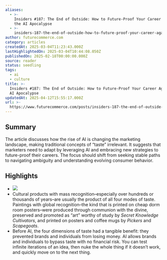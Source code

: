 ```yaml
---
aliases:
  - >-
    Insiders #187: The End of Outside: How to Future-Proof Your Career Against
    the AI Apocalypse
  - >-
    insiders-187-the-end-of-outside-how-to-future-proof-your-career-against-the-ai-apocalypse
author: futurecommerce.com
category: articles
createdAt: 2025-03-04T11:23:43.000Z
lastHighlightedOn: 2025-03-04T10:44:08.050Z
publishedOn: 2025-02-18T00:00:00.000Z
source: reader
status: seedling
tags:
  - ai
  - culture
title: >-
  Insiders #187: The End of Outside: How to Future-Proof Your Career Against the
  AI Apocalypse
updatedAt: 2025-04-12T15:55:17.000Z
url: >-
  https://www.futurecommerce.com/posts/insiders-187-the-end-of-outside-how-to-future-proof-your-career-against-the-ai-apocalypse?utm_source=FC+Insider&utm_campaign=c22a305279-EMAIL_CAMPAIGN_2025_02_17_10_22&utm_medium=email&utm_term=0_-c22a305279-450194598
---
```

## Summary

The article discusses how the rise of AI is changing the marketing landscape, making traditional concepts of “taste” irrelevant. It suggests that marketers need to adapt by leveraging AI and embracing new strategies to future-proof their careers. The focus should shift from seeking stable paths to navigating ambiguity and understanding evolving consumer behavior.

## Highlights

- ![](https://cdn.prod.website-files.com/5d7da04028ecca2357d6b3b0/67b3c18483f12a1744480524_AD_4nXdNZ5QKDXapzoIgbLOpp32FbNiX3aeTA1fYU-STlkmvObntOoAZjS1l7R5ePM0MP5k9Qv3mbUfWqsb9yjkvQXWIQNQXMTlDM28eYO6Yw0s6KT5Z60xkJd8BonieXpps6G0OgCxSiQ.jpeg)
- Cultural products with mass recognition–especially over hundreds or thousands of years–are usually the product of all four modes of taste.
  Paintings with global recognition–the kind that is printed on cheap dorm room posters–were produced through communion with the divine, preserved and promoted as “art” worthy of study by _Secret Knowledge Cultivators_, and printed on posters and coffee mugs by _Pickers_ and _Scapegoats_.
- Before AI, the four dimensions of taste had a tangible benefit: they prevented brands and individuals from losing money.
  AI allows brands and individuals to bypass taste with no financial risk. You can test infinite iterations of an idea, then nuke the whole thing if it doesn’t work, and quickly move on to the next thing.

